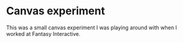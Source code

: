 
<Banner>
  <BannerItem image="/images/jon.jpg" />
</Banner >

<LabsSubmenu />

# Canvas experiment

This was a small canvas experiment I was playing around with when I worked at Fantasy Interactive.
